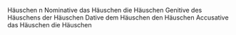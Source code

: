 Häuschen n
Nominative 	das Häuschen 	die Häuschen
Genitive 	des Häuschens 	der Häuschen
Dative 	        dem Häuschen 	den Häuschen
Accusative 	das Häuschen 	die Häuschen
{{notenglish}}